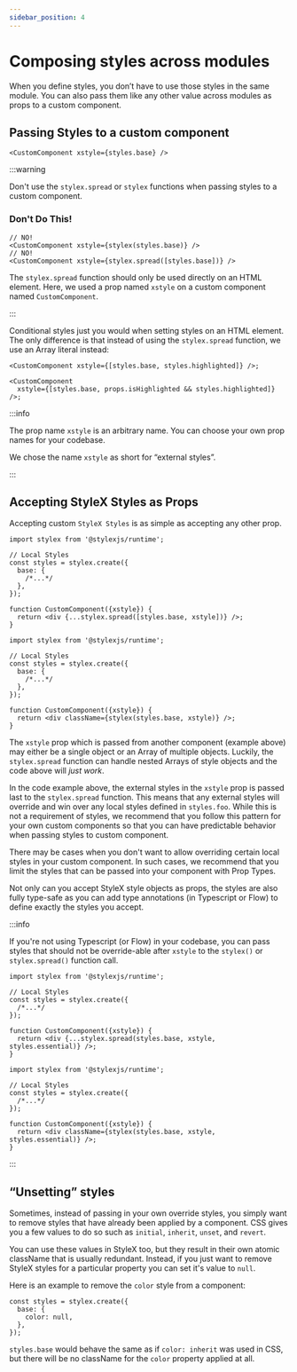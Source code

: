 ```yaml
---
sidebar_position: 4
---
```


# Composing styles across modules

When you define styles, you don’t have to use those styles in the same module.
You can also pass them like any other value across modules as props to a custom
component.

## Passing Styles to a custom component

```tsx
<CustomComponent xstyle={styles.base} />
```

:::warning

Don't use the `stylex.spread` or `stylex` functions when passing styles to a
custom component.

### Don't Do This!

```tsx
// NO!
<CustomComponent xstyle={stylex(styles.base)} />
// NO!
<CustomComponent xstyle={stylex.spread([styles.base])} />
```

The `stylex.spread` function should only be used directly on an HTML element.
Here, we used a prop named `xstyle` on a custom component named
`CustomComponent`.

:::

Conditional styles just you would when setting styles on an HTML element. The
only difference is that instead of using the `stylex.spread` function, we use an
Array literal instead:

```tsx
<CustomComponent xstyle={[styles.base, styles.highlighted]} />;

<CustomComponent
  xstyle={[styles.base, props.isHighlighted && styles.highlighted]}
/>;
```

:::info

The prop name `xstyle` is an arbitrary name. You can choose your own prop names
for your codebase.

We chose the name `xstyle` as short for “external styles”.

:::

## Accepting StyleX Styles as Props

Accepting custom `StyleX Styles` is as simple as accepting any other prop.


<Tabs>
  <TabItem value="spread" label="stylex.spread">

```tsx
import stylex from '@stylexjs/runtime';

// Local Styles
const styles = stylex.create({
  base: {
    /*...*/
  },
});

function CustomComponent({xstyle}) {
  return <div {...stylex.spread([styles.base, xstyle])} />;
}
```

  </TabItem>
  <TabItem value="stylex" label="stylex (legacy)" default>

```tsx
import stylex from '@stylexjs/runtime';

// Local Styles
const styles = stylex.create({
  base: {
    /*...*/
  },
});

function CustomComponent({xstyle}) {
  return <div className={stylex(styles.base, xstyle)} />;
}
```

  </TabItem>
</Tabs>

The `xstyle` prop which is passed from another component (example above) may
either be a single object or an Array of multiple objects. Luckily, the
`stylex.spread` function can handle nested Arrays of style objects and the code
above will _just work_.

In the code example above, the external styles in the `xstyle` prop is passed
last to the `stylex.spread` function. This means that any external styles will
override and win over any local styles defined in `styles.foo`. While this is
not a requirement of styles, we recommend that you follow this pattern for your
own custom components so that you can have predictable behavior when passing
styles to custom component.

There may be cases when you don't want to allow overriding certain local styles
in your custom component. In such cases, we recommend that you limit the styles
that can be passed into your component with Prop Types.

Not only can you accept StyleX style objects as props, the styles are also fully
type-safe as you can add type annotations (in Typescript or Flow) to define
exactly the styles you accept.

:::info

If you're not using Typescript (or Flow) in your codebase, you can pass styles
that should not be override-able after `xstyle` to the `stylex()` or
`stylex.spread()` function call.

<Tabs>
  <TabItem value="spread" label="stylex.spread">

```tsx
import stylex from '@stylexjs/runtime';

// Local Styles
const styles = stylex.create({
  /*...*/
});

function CustomComponent({xstyle}) {
  return <div {...stylex.spread(styles.base, xstyle, styles.essential)} />;
}
```

  </TabItem>
  <TabItem value="stylex" label="stylex" default>

```tsx
import stylex from '@stylexjs/runtime';

// Local Styles
const styles = stylex.create({
  /*...*/
});

function CustomComponent({xstyle}) {
  return <div className={stylex(styles.base, xstyle, styles.essential)} />;
}
```

  </TabItem>
</Tabs>

:::

## “Unsetting” styles

Sometimes, instead of passing in your own override styles, you simply want to
remove styles that have already been applied by a component. CSS gives you a few
values to do so such as `initial`, `inherit`, `unset`, and `revert`.

You can use these values in StyleX too, but they result in their own atomic
className that is usually redundant. Instead, if you just want to remove StyleX
styles for a particular property you can set it's value to `null`.

Here is an example to remove the `color` style from a component:

```tsx
const styles = stylex.create({
  base: {
    color: null,
  },
});
```

`styles.base` would behave the same as if `color: inherit` was used in CSS, but
there will be no className for the `color` property applied at all.
